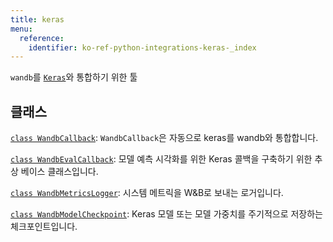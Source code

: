 ```yaml
---
title: keras
menu:
  reference:
    identifier: ko-ref-python-integrations-keras-_index
---
```


`wandb`를 [`Keras`](https://keras.io/)와 통합하기 위한 툴

## 클래스

[`class WandbCallback`](./keras/wandbcallback): `WandbCallback`은 자동으로 keras를 wandb와 통합합니다.

[`class WandbEvalCallback`](./keras/wandbevalcallback): 모델 예측 시각화를 위한 Keras 콜백을 구축하기 위한 추상 베이스 클래스입니다.

[`class WandbMetricsLogger`](./keras/wandbmetricslogger): 시스템 메트릭을 W&B로 보내는 로거입니다.

[`class WandbModelCheckpoint`](./keras/wandbmodelcheckpoint): Keras 모델 또는 모델 가중치를 주기적으로 저장하는 체크포인트입니다.
